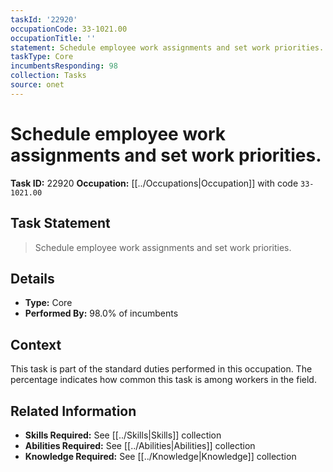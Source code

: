```yaml
---
taskId: '22920'
occupationCode: 33-1021.00
occupationTitle: ''
statement: Schedule employee work assignments and set work priorities.
taskType: Core
incumbentsResponding: 98
collection: Tasks
source: onet
---
```

# Schedule employee work assignments and set work priorities.

**Task ID:** 22920
**Occupation:** [[../Occupations|Occupation]] with code `33-1021.00`

## Task Statement

> Schedule employee work assignments and set work priorities.

## Details

- **Type:** Core
- **Performed By:** 98.0% of incumbents

## Context

This task is part of the standard duties performed in this occupation. The percentage indicates how common this task is among workers in the field.

## Related Information

- **Skills Required:** See [[../Skills|Skills]] collection
- **Abilities Required:** See [[../Abilities|Abilities]] collection
- **Knowledge Required:** See [[../Knowledge|Knowledge]] collection
